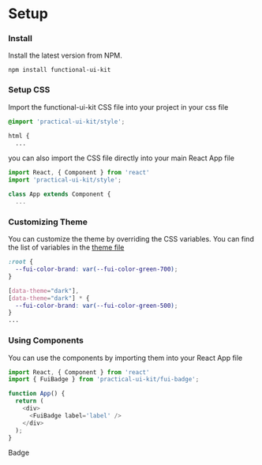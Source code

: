 
<Meta title="Setup" />

<style>
 {`
 `}
</style>

# Setup
### Install
Install the latest version from NPM.
```
npm install functional-ui-kit
```

### Setup CSS
Import the functional-ui-kit CSS file into your project in your css file
```css
@import 'practical-ui-kit/style';

html {
  ...
```
you can also import the CSS file directly into your main React App file
```js
import React, { Component } from 'react'
import 'practical-ui-kit/style';

class App extends Component {
  ...
```

### Customizing Theme
You can customize the theme by overriding the CSS variables. You can find the list of variables in the [theme file](/docs/theming--docs)
```css
:root {
  --fui-color-brand: var(--fui-color-green-700);
}

[data-theme="dark"],
[data-theme="dark"] * {
  --fui-color-brand: var(--fui-color-green-500);
}
...
```

### Using Components
You can use the components by importing them into your React App file
```js
import React, { Component } from 'react'
import { FuiBadge } from 'practical-ui-kit/fui-badge';

function App() {
  return (
    <div>
      <FuiBadge label='label' />
    </div>
  );
}
```

<div style={{ display: 'flex', flexWrap: 'wrap', gap: 'var(--fui-space-xlg)', display: 'none' }}>
  <div className='component-example-wrapper'>
    <div className='component-example-label'>Badge</div>
    <Story of={BadgeDefault}></Story>
  </div>
</div>
